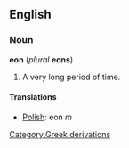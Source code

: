 ==English==
===Noun===
'''eon''' (''plural'' '''eons''')

# A very long period of time.

====Translations====
*[[Polish]]: eon ''m''

[[Category:Greek derivations]]